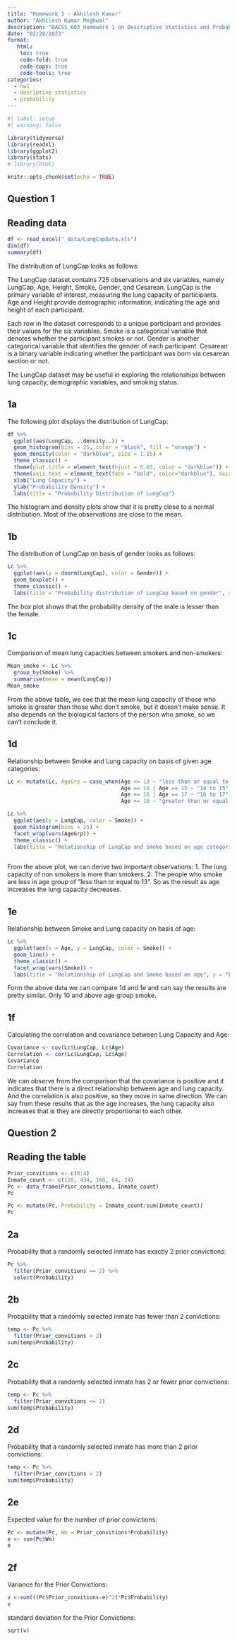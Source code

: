 ```yaml
---
title: "Homework 1 - Akhilesh Kumar"
author: "Akhilesh Kumar Meghwal"
description: "DACSS_603_Homework 1 on Descriptive Statistics and Probability"
date: "02/28/2023"
format:
   html:
    toc: true
    code-fold: true
    code-copy: true
    code-tools: true
categories:
  - hw1
  - desriptive statistics 
  - probability
---
```


```r
#| label: setup
#| warning: false

library(tidyverse)
library(readxl)
library(ggplot2)
library(stats)
# library(html)

knitr::opts_chunk$set(echo = TRUE)
```

## Question 1

## Reading data

```r
df <- read_excel("_data/LungCapData.xls")
dim(df)
summary(df)
```
The distribution of LungCap looks as follows:

The LungCap dataset contains 725 observations and six variables, namely LungCap, Age, Height, Smoke, Gender, and Cesarean. LungCap is the primary variable of interest, measuring the lung capacity of participants. Age and Height provide demographic information, indicating the age and height of each participant.

Each row in the dataset corresponds to a unique participant and provides their values for the six variables. Smoke is a categorical variable that denotes whether the participant smokes or not. Gender is another categorical variable that identifies the gender of each participant. Cesarean is a binary variable indicating whether the participant was born via cesarean section or not.

The LungCap dataset may be useful in exploring the relationships between lung capacity, demographic variables, and smoking status.

## 1a

The following plot displays the distribution of LungCap:

```r
df %>%
  ggplot(aes(LungCap, ..density..)) +
  geom_histogram(bins = 25, color = "black", fill = "orange") +
  geom_density(color = "darkblue", size = 1.25) +
  theme_classic() + 
  theme(plot.title = element_text(hjust = 0.65, color = "darkblue")) +
  theme(axis.text = element_text(face = "bold", color="darkblue"), axis.title = element_text(face = "bold", size=12, color="darkblue")) +
  xlab("Lung Capacity") +
  ylab("Probability Density") +
  labs(title = "Probability Distribution of LungCap")

```

The histogram and density plots show that it is pretty close to a normal distribution. Most of the observations are close to the mean.

## 1b

The distribution of LungCap on basis of gender looks as follows:

```r
Lc %>%
  ggplot(aes(y = dnorm(LungCap), color = Gender)) +
  geom_boxplot() +
  theme_classic() + 
  labs(title = "Probability distribution of LungCap based on gender", y = "Probability density")
```

The box plot shows that the probability density of the male is lesser than the female.

## 1c

Comparison of mean lung capacities between smokers and non-smokers:

```r
Mean_smoke <- Lc %>%
  group_by(Smoke) %>%
  summarise(mean = mean(LungCap))
Mean_smoke
```

From the above table, we see that the mean lung capacity of those who smoke is greater than those who don't smoke, but it doesn't make sense. It also depends on the biological factors of the person who smoke, so we can't conclude it.

## 1d

Relationship between Smoke and Lung capacity on basis of  given age categories:

```r
Lc <- mutate(Lc, AgeGrp = case_when(Age <= 13 ~ "less than or equal to 13",
                                    Age == 14 | Age == 15 ~ "14 to 15",
                                    Age == 16 | Age == 17 ~ "16 to 17",
                                    Age >= 18 ~ "greater than or equal to 18"))

Lc %>%
  ggplot(aes(y = LungCap, color = Smoke)) +
  geom_histogram(bins = 25) +
  facet_wrap(vars(AgeGrp)) +
  theme_classic() + 
  labs(title = "Relationship of LungCap and Smoke based on age categories", y = "Lung Capacity", x = "Frequency")
  
```
                                    
From the above plot, we can derive two important observations:
1. The lung capacity of non smokers is more than smokers.
2. The people who smoke are less in age group of "less than or equal to 13".
So as the result as age increases the lung capacity decreases.

## 1e

Relationship between Smoke and Lung capacity on basis of age:

```r
Lc %>%
  ggplot(aes(x = Age, y = LungCap, color = Smoke)) +
  geom_line() +
  theme_classic() + 
  facet_wrap(vars(Smoke)) +
  labs(title = "Relationship of LungCap and Smoke based on age", y = "Lung Capacity", x = "Age")
```

Form the above data we can compare 1d and 1e and can say the results are pretty similar. Only 10 and above age group smoke.

## 1f

Calculating the correlation and covariance between Lung Capacity and Age:

```r
Covariance <- cov(Lc$LungCap, Lc$Age)
Correlation <- cor(Lc$LungCap, Lc$Age)
Covariance
Correlation
```

We can observe from the comparison that the covariance is positive and it indicates that there is a direct relationship between age and lung capacity. And the correlation is also positive, so they move in same direction. We can say from these results that as the age increases, the lung capacity also increases that is they are directly proportional to each other.

## Question 2

## Reading the table

```r
Prior_convitions <- c(0:4)
Inmate_count <- c(128, 434, 160, 64, 24)
Pc <- data_frame(Prior_convitions, Inmate_count)
Pc
```

```r
Pc <- mutate(Pc, Probability = Inmate_count/sum(Inmate_count))
Pc
```


## 2a

Probability that a randomly selected inmate has exactly 2 prior convictions:

```r
Pc %>%
  filter(Prior_convitions == 2) %>%
  select(Probability)
```

## 2b

Probability that a randomly selected inmate has fewer than 2 convictions:

```r
temp <- Pc %>%
  filter(Prior_convitions < 2)
sum(temp$Probability)
```

## 2c

Probability that a randomly selected inmate has 2 or fewer prior convictions:

```r
temp <- Pc %>%
  filter(Prior_convitions <= 2)
sum(temp$Probability)
```

## 2d

Probability that a randomly selected inmate has more than 2 prior convictions:

```r
temp <- Pc %>%
  filter(Prior_convitions > 2)
sum(temp$Probability)
```

## 2e

Expected value for the number of prior convictions:

```r
Pc <- mutate(Pc, Wm = Prior_convitions*Probability)
e <- sum(Pc$Wm)
e
```

## 2f

Variance for the Prior Convictions:

```r
v <-sum(((Pc$Prior_convitions-e)^2)*Pc$Probability)
v
```

standard deviation for the Prior Convictions:

```r
sqrt(v)
```
